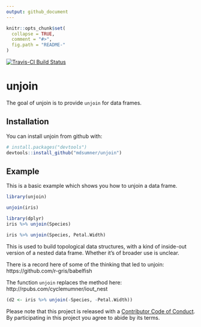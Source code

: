 ```yaml
---
output: github_document
---
```


<!-- README.md is generated from README.Rmd. Please edit that file -->

```r
knitr::opts_chunk$set(
  collapse = TRUE,
  comment = "#>",
  fig.path = "README-"
)
```
[![Travis-CI Build Status](https://travis-ci.org/mdsumner/unjoin.svg?branch=master)](https://travis-ci.org/mdsumner/unjoin)

# unjoin

The goal of unjoin is to provide `unjoin` for data frames. 

## Installation

You can install unjoin from github with:

```r
# install.packages("devtools")
devtools::install_github("mdsumner/unjoin")
```

## Example

This is a basic example which shows you how to unjoin a data frame. 

```r
library(unjoin)

unjoin(iris)

library(dplyr)
iris %>% unjoin(Species)

iris %>% unjoin(Species, Petal.Width)
```

This is used to build topological data structures, with a
kind of inside-out version of a nested data frame. Whether it's of broader use is unclear. 

There is a record here of some of  the thinking that led to unjoin: https://github.com/r-gris/babelfish

The function `unjoin` replaces the method here: http://rpubs.com/cyclemumner/iout_nest

```r
(d2 <- iris %>% unjoin(-Species, -Petal.Width))
```


Please note that this project is released with a [Contributor Code of Conduct](CONDUCT.md). By participating in this project you agree to abide by its terms.

